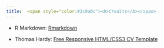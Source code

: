 ```yaml
---
title:  <span style="color:#3c9abc"><b>Credits</b></span>
---
```


- R Markdown: [Rmarkdown](https://github.com/rstudio/rmarkdown/tree/gh-pages)

- Thomas Hardy: [Free Responsive HTML/CSS3 CV Template](http://www.thomashardy.me.uk/free-responsive-html-css3-cv-template)